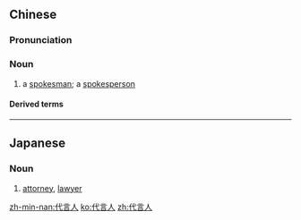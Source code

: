 ==Chinese==
{{zh-forms|type=21}}

===Pronunciation===
{{zh-pron
|m=dàiyánrén
|c=doi6 jin4 jan4
|mn=kh:tāi-giân-jîn/tp:tāi-giân-lîn
|cat=n
}}

===Noun===
{{zh-noun}}

# a [[spokesman]]; a [[spokesperson]]

====Derived terms====
{{zh-der|惡魔的代言人|魔鬼代言人}}

----

==Japanese==
{{ja-kanjitab|だい|げん|にん|yomi=on}}

===Noun===
{{ja-noun|だいげんにん}}

# [[attorney]], [[lawyer]]

[[zh-min-nan:代言人]]
[[ko:代言人]]
[[zh:代言人]]
